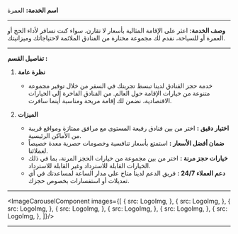 

**اسم الخدمة:** العمرة

---

**وصف الخدمة:**
اعثر على الإقامة المثالية بأسعار لا تقارن. سواء كنت تسافر لأداء الحج أو العمرة أو للسياحة، نقدم لك مجموعة مختارة من الفنادق الملائمة لاحتياجاتك وميزانيتك.

---

**تفاصيل القسم :**
1. **نظرة عامة**

   - خدمة حجز الفنادق لدينا تبسط تجربتك في السفر من خلال توفير مجموعة متنوعة من خيارات الإقامة حول العالم. من الفنادق الفاخرة إلى الخيارات الاقتصادية، نضمن لك إقامة مريحة ومناسبة أينما سافرت.

2. **الميزات**
   - **اختيار دقيق :** اختر من بين فنادق رفيعة المستوى مع مرافق ممتازة ومواقع قريبة من الأماكن الرئيسية.
   - **ضمان أفضل الأسعار :** استمتع بأسعار تنافسية وخصومات حصرية معدة خصيصاً لعملائنا.
   - **خيارات حجز مرنة :** اختر من بين مجموعة من خيارات الحجز المرنة، بما في ذلك الخيارات القابلة للاسترداد وغير القابلة للاسترداد.
   - **دعم العملاء 24/7 :** فريق الدعم لدينا متاح على مدار الساعة لمساعدتك في أي تعديلات أو استفسارات بخصوص حجزك.

---

<ImageCarouselComponent images={[
   {
      src: LogoImg,
   },
   {
      src: LogoImg,
   },
   {
      src: LogoImg,
   },
   {
      src: LogoImg,
   },
   {
      src: LogoImg,
   },
   {
      src: LogoImg,
   },
   {
      src: LogoImg,
   },
]}/>

---
